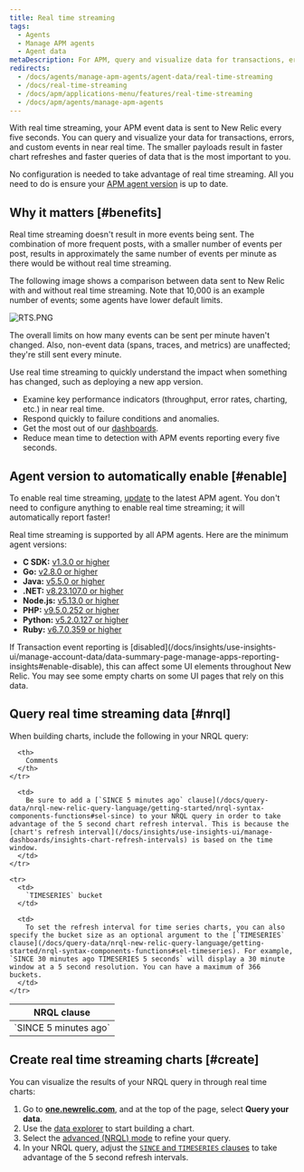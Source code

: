 ```yaml
---
title: Real time streaming
tags:
  - Agents
  - Manage APM agents
  - Agent data
metaDescription: For APM, query and visualize data for transactions, errors, and custom events in  near real time.
redirects:
  - /docs/agents/manage-apm-agents/agent-data/real-time-streaming
  - /docs/real-time-streaming
  - /docs/apm/applications-menu/features/real-time-streaming
  - /docs/apm/agents/manage-apm-agents
---
```



With real time streaming, your APM event data is sent to New Relic every five seconds. You can query and visualize your data for transactions, errors, and custom events in near real time. The smaller payloads result in faster chart refreshes and faster queries of data that is the most important to you.

No configuration is needed to take advantage of real time streaming. All you need to do is ensure your [APM agent version](#enable) is up to date.

## Why it matters [#benefits]

Real time streaming doesn't result in more events being sent. The combination of more frequent posts, with a smaller number of events per post, results in approximately the same number of events per minute as there would be without real time streaming.

The following image shows a comparison between data sent to New Relic with and without real time streaming. Note that 10,000 is an example number of events; some agents have lower default limits.

<img
  title="RTS.PNG"
  alt="RTS.PNG"
  src={rtsSmall}
/>

The overall limits on how many events can be sent per minute haven't changed. Also, non-event data (spans, traces, and metrics) are unaffected; they're still sent every minute.

Use real time streaming to quickly understand the impact when something has changed, such as deploying a new app version.

* Examine key performance indicators (throughput, error rates, charting, etc.) in near real time.
* Respond quickly to failure conditions and anomalies.
* Get the most out of our [dashboards](#create).
* Reduce mean time to detection with APM events reporting every five seconds.

## Agent version to automatically enable [#enable]

To enable real time streaming, [update](/docs/agents/manage-apm-agents/installation/update-new-relic-agent) to the latest APM agent. You don't need to configure anything to enable real time streaming; it will automatically report faster!

Real time streaming is supported by all APM agents. Here are the minimum agent versions:

* **C SDK:** [v1.3.0 or higher](/docs/release-notes/agent-release-notes/c-sdk-release-notes)
* **Go:** [v2.8.0 or higher](/docs/release-notes/agent-release-notes/go-release-notes)
* **Java:** [v5.5.0 or higher](/docs/release-notes/agent-release-notes/java-release-notes)
* **.NET:** [v8.23.107.0 or higher](/docs/release-notes/agent-release-notes/net-release-notes)
* **Node.js:** [v5.13.0 or higher](/docs/release-notes/agent-release-notes/nodejs-release-notes)
* **PHP:** [v9.5.0.252 or higher](/docs/release-notes/agent-release-notes/php-release-notes)
* **Python:** [v5.2.0.127 or higher](/docs/release-notes/agent-release-notes/python-release-notes)
* **Ruby:** [v6.7.0.359 or higher](/docs/release-notes/agent-release-notes/ruby-release-notes)

<Callout variant="caution">
  If Transaction event reporting is [disabled](/docs/insights/use-insights-ui/manage-account-data/data-summary-page-manage-apps-reporting-insights#enable-disable), this can affect some UI elements throughout New Relic. You may see some empty charts on some UI pages that rely on this data.
</Callout>

## Query real time streaming data [#nrql]

When building charts, include the following in your NRQL query:

<table>
  <thead>
    <tr>
      <th style={{ width: "250px" }}>
        NRQL clause
      </th>

      <th>
        Comments
      </th>
    </tr>
  </thead>

  <tbody>
    <tr>
      <td>
        `SINCE 5 minutes ago`
      </td>

      <td>
        Be sure to add a [`SINCE 5 minutes ago` clause](/docs/query-data/nrql-new-relic-query-language/getting-started/nrql-syntax-components-functions#sel-since) to your NRQL query in order to take advantage of the 5 second chart refresh interval. This is because the [chart's refresh interval](/docs/insights/use-insights-ui/manage-dashboards/insights-chart-refresh-intervals) is based on the time window.
      </td>
    </tr>

    <tr>
      <td>
        `TIMESERIES` bucket
      </td>

      <td>
        To set the refresh interval for time series charts, you can also specify the bucket size as an optional argument to the [`TIMESERIES` clause](/docs/query-data/nrql-new-relic-query-language/getting-started/nrql-syntax-components-functions#sel-timeseries). For example, `SINCE 30 minutes ago TIMESERIES 5 seconds` will display a 30 minute window at a 5 second resolution. You can have a maximum of 366 buckets.
      </td>
    </tr>
  </tbody>
</table>

## Create real time streaming charts [#create]

You can visualize the results of your NRQL query in through real time charts:

1. Go to **[one.newrelic.com](https://one.newrelic.com/all-capabilities)**, and at the top of the page, select **Query your data**.
2. Use the [data explorer](/docs/query-your-data/explore-query-data/browse-data/introduction-data-explorer/) to start building a chart.
3. Select the [advanced (NRQL) mode](/docs/query-your-data/explore-query-data/query-builder/use-advanced-nrql-mode-query-data/) to refine your query.
4. In your NRQL query, adjust the [`SINCE` and `TIMESERIES` clauses](#nrql) to take advantage of the 5 second refresh intervals.
